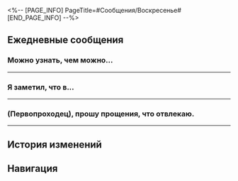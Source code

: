 <%-- [PAGE_INFO]
PageTitle=#Сообщения/Воскресенье#
[END_PAGE_INFO] --%>
{{Сообщение Инфобокс
|id          = 1313
|Изображение = Персонаж Воскресенье Иконка.png
|Тип         = Персонаж
|Отправитель = Воскресенье
|Описание    = ♪ Играет композиция Had I Not Seen the Sun
|Фракция     = Вселенная
}}

==Ежедневные сообщения==
===Можно узнать, чем можно...===
{{Сообщения
|условие_получения = 
|текст=
:'''Воскресенье:''' Можно узнать, чем можно заниматься на экспрессе?
:{Выбор} Кушать.
::'''(Первопроходец):''' Есть три раза в день.
::'''Воскресенье:''' Хм-м, у экипажа экспресса такие же привычки, как и у пенаконийцев.
:{Выбор} Спать.
::'''(Первопроходец):''' Спать. Причём ложимся обязательно очень поздно.
::'''Воскресенье:''' Судя по моим наблюдениям, такая привычка только у тебя.
::'''Воскресенье:''' Но я понимаю.
:{Выбор} Пом-Пом валять.
::'''(Первопроходец):''' Делать массаж проводнику, конечно же.
::'''Воскресенье:''' Должность проводника очень тяжёлая, её можно сравнить с главой Семьи.
:'''Воскресенье:''' Как пассажир, я бы хотел помочь с повседневной работой.
:'''Воскресенье:''' Только не знаю, с чем могу помочь, и хочу попросить совета.
:{Выбор} Помогай мне засыпать.
::'''(Первопроходец):''' Играй мне музыку от бессонницы!
::'''Воскресенье:''' Если никто не будет против, я смогу сыграть колыбельные или серенады.
::'''Воскресенье:''' Конечно, я рекомендую всем слушать альбом Зарянки.
:{Выбор} Будь хорошим слушателем.
::'''(Первопроходец):''' На пути Освоения каждый день случаются занятные вещи. Можешь слушать мою болтовню.
::'''Воскресенье:''' Я был Бронзовым певчим. Думаю, я с этим справлюсь.
:{Выбор} Валяй Пом-Пом всё же.
::'''(Первопроходец):''' Всё же делай массаж проводнику.
::'''(Первопроходец):''' Радуй проводника, и все будут рады.
:'''Воскресенье:''' Вот это совпадение! Я как раз видел проводника.
:'''Воскресенье:''' Начну с этого небольшого задания. Буду иногда делать Пом-Пом массаж.
:'''Воскресенье:''' Спасибо за советы и предложения.
}}
----

===Я заметил, что в...===
{{Сообщения
|условие_получения = 
|текст=
:'''Воскресенье:''' Я заметил, что в фонографе вагона много музыки разных жанров, {{MC|м=господин|ж=госпожа}} (Первопроходец).
:'''Воскресенье:''' Композиция Wildfire излучает несокрушимый дух. Уверен, жители той покрытой льдом планеты смело сражались за выживание.
:'''Воскресенье:''' А вот Pedujara звучит так, будто все жители были в трансе, прямо как одержимые бессмертием ученики.
:{Выбор} У тебя отличный вкус!
::'''(Первопроходец):''' У тебя отличный вкус!
::'''Воскресенье:''' Да, лучше музыки ничего не бывает.
::'''Воскресенье:''' В каждую композицию можно погрузиться, я словно вижу эти миры сквозь звуки.
:{Выбор} У нас и музыка Пенаконии есть.
::'''(Первопроходец):''' В фонографе и музыка Пенаконии есть.
::'''Воскресенье:''' То, что музыка моего родного дома сопровождает нас в первопроходческой экспедиции, даёт ей совершенно новый смысл.
:'''Воскресенье:''' В детстве мы с сестрой репетировали пьесы в четыре руки.
:'''Воскресенье:''' С тех пор как она покинула дом, у меня было много дел, и я давно не касался клавиш.
:'''Воскресенье:''' Что ты хочешь послушать? Использую эту возможность, чтобы вспомнить техники игры на пианино.
:{Выбор} Wildfire.
::'''(Первопроходец):''' Wildfire, но в другой аранжировке.
::'''Воскресенье:''' Отличается от того, что я обычно играл.
::'''Воскресенье:''' Мне нужно немного подумать.
:{Выбор} Sway to My Beat in Cosmos.
::'''(Первопроходец):''' Sway to My Beat in Cosmos. Думаю, тебе знакома эта песня.
::'''Воскресенье:''' У сестры гибкий и нежный голос. Если я просто заменю его мелодией, передать смысл песни будет тяжело.
:{{Диалог|Предупреждение}} Печатает...
:{{Диалог|Предупреждение}} Печатает...
:{{Диалог|Предупреждение}} Печатает...
:{Выбор} Что угодно.
:'''(Первопроходец):''' Что угодно. Меня порадует любая мелодия.
:'''Воскресенье:''' Тогда не буду тратить время зря. Начну с простого.
:'''Воскресенье:''' А что насчёт White Night?
:'''Воскресенье:''' В последнее время я постоянно смакую эту композицию. Она очень многослойна, мелодия переливается и пульсирует так, будто я вижу головокружительный танец ночных красок... Таких ощущений от прослушивания музыки я раньше никогда не испытывал.
:'''Воскресенье:''' Я буду практиковаться и в следующий раз выступлю перед экипажем экспресса.
}}
----

==={{MC|м=Господин|ж=Госпожа}} (Первопроходец), прошу прощения, что отвлекаю.===
{{Сообщения
|условие_получения = 
|текст=
:'''Воскресенье:''' {{MC|м=Господин|ж=Госпожа}} (Первопроходец), прошу прощения, что отвлекаю.
:'''Воскресенье:''' Я принёс несколько десертов и напитков из родных мне краёв, но не знаю, понравятся ли они.
:'''Воскресенье:''' Есть популярные местные деликатесы и то, что я бы порекомендовал сам.
:{Выбор} Кто бы мог подумать...
:'''(Первопроходец):''' Кто бы мог подумать, что тебе такое нравится!
:'''Воскресенье:''' Я не так много их ем после того, как стал главой Семьи.
:'''Воскресенье:''' Недавно я увидел, как Химеко готовит кофе, и это напомнило мне о бармене на Пенаконии, который добавляет «Усладу» в кофе. Он подаёт к нему идеально подобранные по вкусу мини-десерты. И это натолкнуло меня на мысль.
:'''Воскресенье:''' Я могу сделать Химеко кофе. Ей наверняка понравится.
:{Выбор} Ого, ты тоже разбираешься.
::'''(Первопроходец):''' Ого, ты тоже разбираешься.
::'''(Первопроходец):''' Благодарю тебя от её имени.
:{Выбор} Жду вашего состязания.
::'''(Первопроходец):''' Я с нетерпением жду дня, когда вы устроите состязание.
::'''(Первопроходец):''' Подготовлю скамейку и попкорн.
:'''Воскресенье:''' Я слышал, госпожа Март 7 очень любит сладости.
:'''Воскресенье:''' Я знаю о тарталетке с пудингом, изготовленной из привезённых с Сяньчжоу ингредиентов. Говорят, её вкус очень похож на «Радость небожителя».
:{Выбор} Без углеводов!
:'''(Первопроходец):''' Мощь лазурного дракона, ловкость белого тигра, еда без углеводов!
:'''Воскресенье:''' Как-то диетолог порекомендовал мне три дня и три ночи настаивать «Усладу» на лекарственных травах, а потом выпить, чтобы освежить разум.
:'''Воскресенье:''' И я попробовал. На вкус был как холодный травяной чай.
:'''Воскресенье:''' Вельт и Дань Хэн постоянно заняты экспрессом. Возможно, им пригодится.
:{Выбор} Ты слишком добр.
::'''(Первопроходец):''' Ты слишком добр.
:{Выбор} Как же кушать хочется.
::'''(Первопроходец):''' Как же кушать хочется.
:'''(Первопроходец):''' Я могу и {{MC|ж=сама|м=сам}} съесть все вкусняшки.
:'''Воскресенье:''' Ну тогда хорошо.
:'''Воскресенье:''' Спасибо.
}}
----

==История изменений==
{{История изменений|2.7}}

==Навигация==
{{Сообщения Навбокс}}